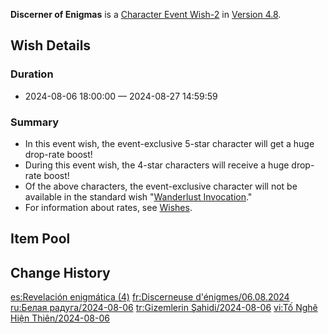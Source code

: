 {{Wish
|name              = Discerner of Enigmas 2024-08-06
|image             = Discerner of Enigmas 2024-08-06.png
|type              = Character Event
|type2             = Character Event-2
|duration          = event
|time_start        = 2024-08-06 18:00:00
|time_end          = 2024-08-27 14:59:59
|link              = https://genshin.hoyoverse.com/en/news/detail/125075
|preceding         = In the Name of the Rosula/2024-07-17
|preceding2        = Twirling Lotus/2024-07-17
|succeeding        = Sharktacular Surfari/2024-08-28 
|succeeding2       = Leaves in the Wind/2024-08-28
|alongside         = Ambrosial Essence/2024-08-06
|alongside2        = Epitome Invocation/2024-08-06
|previous          = Discerner of Enigmas/2023-08-16
}}
'''Discerner of Enigmas''' is a [[Character Event Wish-2]] in [[Version 4.8]].

==Wish Details==
===Duration===
* 2024-08-06 18:00:00 &mdash; 2024-08-27 14:59:59

===Summary===
* In this event wish, the event-exclusive 5-star character {{Wish Item|Yelan}} will get a huge drop-rate boost!
* During this event wish, the 4-star characters {{Wish Item|Yanfei;Xiangling;Razor}} will receive a huge drop-rate boost!
* Of the above characters, the event-exclusive character will not be available in the standard wish "[[Wanderlust Invocation]]."
* For information about rates, see [[Wish]]es.

==Item Pool==
{{Wish Pool
|character_5_F = Yelan
|character_4_F = Yanfei; Xiangling; Razor
|character_5   = Dehya; Diluc; Jean; Keqing; Mona; Qiqi; Tighnari
|character_4   = Barbara; Beidou; Bennett; Candace; Charlotte; Chevreuse; Chongyun; Collei; Diona; Dori; Faruzan; Fischl; Freminet; Gaming; Gorou; Kaveh; Kirara; Kujou Sara; Kuki Shinobu; Layla; Lynette; Mika; Ningguang; Noelle; Rosaria; Sayu; Sethos; Shikanoin Heizou; Sucrose; Thoma; Xingqiu; Xinyan; Yaoyao; Yun Jin
|weapon_4      = Dragon's Bane; Eye of Perception; Favonius Codex; Favonius Greatsword; Favonius Lance; Favonius Sword; Favonius Warbow; Lion's Roar; Rainslasher; Rust; Sacrificial Bow; Sacrificial Fragments; Sacrificial Greatsword; Sacrificial Sword; The Bell; The Flute; The Stringless; The Widsith
|weapon_3      = Black Tassel; Bloodtainted Greatsword; Cool Steel; Debate Club; Emerald Orb; Ferrous Shadow; Harbinger of Dawn; Magic Guide; Raven Bow; Sharpshooter's Oath; Skyrider Sword; Slingshot; Thrilling Tales of Dragon Slayers
}}

==Change History==
{{Change History|4.8}}

[[es:Revelación enigmática (4)]]
[[fr:Discerneuse d'énigmes/06.08.2024]]
[[ru:Белая радуга/2024-08-06]]
[[tr:Gizemlerin Şahidi/2024-08-06]]
[[vi:Tố Nghê Hiện Thiên/2024-08-06]]